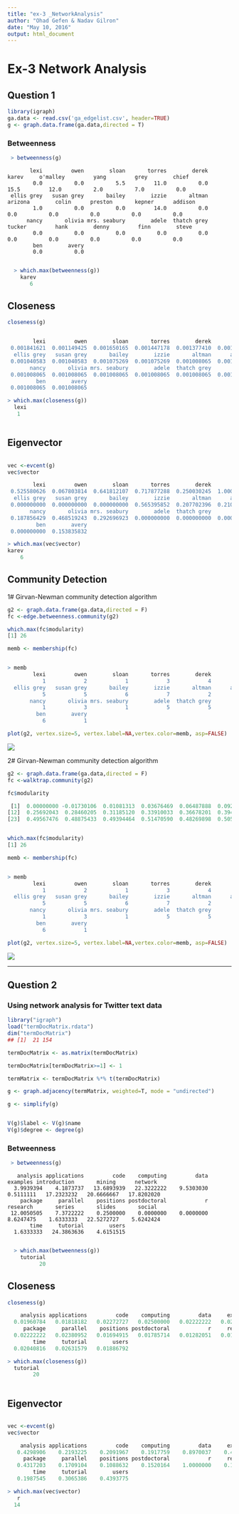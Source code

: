 ```yaml
---
title: "ex-3 _NetworkAnalysis"
author: "Ohad Gefen & Nadav Gilron"
date: "May 10, 2016"
output: html_document
---
```


# Ex-3 Network Analysis

## Question 1 


```R
library(igraph)
ga.data <- read.csv('ga_edgelist.csv', header=TRUE)
g <- graph.data.frame(ga.data,directed = T)

```
### Betweenness

```R
 > betweenness(g)
 ```
 ```
        lexi         owen        sloan       torres        derek        karev     o'malley         yang         grey        chief 
         0.0          0.0          5.5         11.0          0.0         15.5         12.0          2.0          7.0          0.0 
  ellis grey   susan grey       bailey        izzie       altman      arizona        colin      preston       kepner      addison 
         1.0          0.0          0.0         14.0          0.0          0.0          0.0          0.0          0.0          0.0 
       nancy       olivia mrs. seabury        adele  thatch grey       tucker         hank        denny         finn        steve 
         0.0          0.0          0.0          0.0          0.0          0.0          0.0          0.0          0.0          0.0 
         ben        avery 
         0.0          0.0 
    
```

```R
  > which.max(betweenness(g))
    karev 
       6 
```

## Closeness

```R
closeness(g)
```
```R

        lexi         owen        sloan       torres        derek        karev     o'malley         yang         grey        chief 
 0.001841621  0.001149425  0.001650165  0.001447178  0.001377410  0.001287001  0.001149425  0.001075269  0.001280410  0.001111111 
  ellis grey   susan grey       bailey        izzie       altman      arizona        colin      preston       kepner      addison 
 0.001040583  0.001040583  0.001075269  0.001075269  0.001008065  0.001008065  0.001008065  0.001008065  0.001008065  0.001008065 
       nancy       olivia mrs. seabury        adele  thatch grey       tucker         hank        denny         finn        steve 
 0.001008065  0.001008065  0.001008065  0.001008065  0.001008065  0.001008065  0.001008065  0.001008065  0.001008065  0.001008065 
         ben        avery 
 0.001008065  0.001008065 

```

```R
> which.max(closeness(g))
  lexi 
   1
   
```



##  Eigenvector

```R

vec <-evcent(g)
vec$vector

        lexi         owen        sloan       torres        derek        karev     o'malley         yang         grey        chief 
 0.525580626  0.067803814  0.641812107  0.717877288  0.250030245  1.000000000  0.600697535  0.023949556  0.300492721  0.000000000 
  ellis grey   susan grey       bailey        izzie       altman      arizona        colin      preston       kepner      addison 
 0.000000000  0.000000000  0.000000000  0.565395852  0.207702396  0.210120473  0.007009961  0.007009961  0.292696923  0.553736435 
       nancy       olivia mrs. seabury        adele  thatch grey       tucker         hank        denny         finn        steve 
 0.187856429  0.468519243  0.292696923  0.000000000  0.000000000  0.000000000  0.165489626  0.165489626  0.087953295  0.087953295 
         ben        avery 
 0.000000000  0.153835832 

```

```R
> which.max(vec$vector)
karev 
    6 

```


## Community Detection

1# Girvan-Newman community detection algorithm

```R
g2 <- graph.data.frame(ga.data,directed = F)
fc <-edge.betweenness.community(g2)

which.max(fc$modularity)
[1] 26

memb <- membership(fc)
```

```R

> memb
        lexi         owen        sloan       torres        derek        karev     o'malley         yang         grey        chief 
           1            2            1            3            4            1            3            2            4            5 
  ellis grey   susan grey       bailey        izzie       altman      arizona        colin      preston       kepner      addison 
           5            5            6            7            2            3            2            2            1            1 
       nancy       olivia mrs. seabury        adele  thatch grey       tucker         hank        denny         finn        steve 
           1            3            1            5            5            6            7            7            4            4 
         ben        avery 
           6            1 

```

```R
plot(g2, vertex.size=5, vertex.label=NA,vertex.color=memb, asp=FALSE)
``` 

![](1algo.png)



2# Girvan-Newman community detection algorithm 

```R
g2 <- graph.data.frame(ga.data,directed = F)
fc <-walktrap.community(g2)

fc$modularity

 [1]  0.00000000 -0.01730106  0.01081313  0.03676469  0.06487888  0.09256054  0.12024221  0.14749134  0.17387544  0.19982699  0.22837371
[12]  0.25692043  0.28460205  0.31185120  0.33910033  0.36678201  0.39489621  0.42171276  0.44939446  0.45544982  0.48226649  0.47923881
[23]  0.49567476  0.48875433  0.49394464  0.51470590  0.48269898  0.50562286  0.45804498  0.30449831  0.00000000  0.00000000


which.max(fc$modularity)
[1] 26

memb <- membership(fc)
```

```R

> memb
        lexi         owen        sloan       torres        derek        karev     o'malley         yang         grey        chief 
           1            2            1            3            4            1            3            2            4            5 
  ellis grey   susan grey       bailey        izzie       altman      arizona        colin      preston       kepner      addison 
           5            5            6            7            2            3            2            2            1            1 
       nancy       olivia mrs. seabury        adele  thatch grey       tucker         hank        denny         finn        steve 
           1            3            1            5            5            6            7            7            4            4 
         ben        avery 
           6            1 


```
```R
plot(g2, vertex.size=5, vertex.label=NA,vertex.color=memb, asp=FALSE)
```

![](2algo.png)





***


## Question 2
### Using network analysis for Twitter text data


```R
library("igraph")
load("termDocMatrix.rdata")
dim("termDocMatrix")
## [1]  21 154

```

```R
termDocMatrix <- as.matrix(termDocMatrix)

termDocMatrix[termDocMatrix>=1] <- 1

termMatrix <- termDocMatrix %*% t(termDocMatrix)

```

```R
g <- graph.adjacency(termMatrix, weighted=T, mode = "undirected")

g <- simplify(g)


V(g)$label <- V(g)$name
V(g)$degree <- degree(g)

```



### Betweenness

```R
 > betweenness(g)
 ```
 ```
    analysis applications         code    computing         data     examples introduction       mining      network 
   3.9939394    4.1873737   13.6893939   22.3222222    9.5303030    0.5111111   17.2323232   20.6666667   17.8202020 
     package     parallel    positions postdoctoral            r     research       series       slides       social 
  12.0050505    7.3722222    0.2500000    0.0000000    0.0000000    8.6247475    1.6333333   22.5272727    5.6242424 
        time     tutorial        users 
   1.6333333   24.3863636    4.6151515 
    
```


```R
  > which.max(betweenness(g))
    tutorial 
          20  
```

## Closeness

```R
closeness(g)
```
```R
    analysis applications         code    computing         data     examples introduction       mining      network 
  0.01960784   0.01818182   0.02272727   0.02500000   0.02222222   0.02040816   0.02380952   0.02380952   0.02500000 
     package     parallel    positions postdoctoral            r     research       series       slides       social 
  0.02222222   0.02380952   0.01694915   0.01785714   0.01282051   0.01960784   0.02040816   0.02564103   0.02127660 
        time     tutorial        users 
  0.02040816   0.02631579   0.01886792 

```

```R
> which.max(closeness(g))
  tutorial 
        20
   
```



##  Eigenvector

```R

vec <-evcent(g)
vec$vector

    analysis applications         code    computing         data     examples introduction       mining      network 
   0.4298906    0.2193225    0.2091967    0.1917759    0.8970037    0.4108851    0.1360912    0.8777195    0.2563197 
     package     parallel    positions postdoctoral            r     research       series       slides       social 
   0.4317203    0.1709104    0.1088632    0.1520164    1.0000000    0.1307590    0.1987545    0.2970475    0.1735624 
        time     tutorial        users 
   0.1987545    0.3065386    0.4393775 

```

```R
> which.max(vec$vector)
   r 
  14

```



